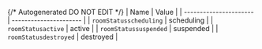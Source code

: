 {/* Autogenerated DO NOT EDIT  */}
| Name                   | Value                  |
| ---------------------- | ---------------------- |
| `roomStatusscheduling` | scheduling             |
| `roomStatusactive`     | active                 |
| `roomStatussuspended`  | suspended              |
| `roomStatusdestroyed`  | destroyed              |